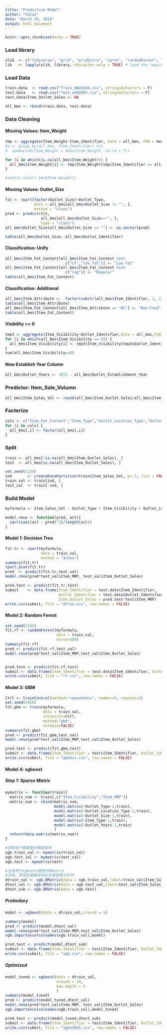 ```yaml
---
title: "Predictive Model"
author: "CXiao"
date: "March 29, 2018"
output: html_document
---
```


```r
knitr::opts_chunk$set(echo = TRUE)
```

### Load library
```r
xlib  <- c("tidyverse", "grid", "gridExtra", "caret", "randomForest", "xgboost", "Hmisc", "rpart", "rpart.plot")
lib   <- lapply(xlib, library, character.only = TRUE) # load the required packages
```
### Load Data
```r
train.data  <- read.csv("Train_UWu5bXk.csv", stringsAsFactors = F)
test.data   <- read.csv("Test_u94Q5KV.csv", stringsAsFactors = F)
test.data$Item_Outlet_Sales <- NA

all_bms <- rbind(train.data, test.data)
```
### Data Cleaning
#### Missing Values: Item_Weight
```r
tmp <- aggregate(Item_Weight~Item_Identifier, data = all_bms, FUN = mean)
#a <- group_by(all_bms, Item_Identifier) %>%
#  summarise(Item_Weight = mean(Item_Weight, na.rm = T))

for (i in which(is.na(all_bms$Item_Weight))) {
  all_bms$Item_Weight[i] <- tmp$Item_Weight[tmp$Item_Identifier == all_bms$Item_Identifier[i]]
}

#sum(is.na(all_bms$Item_Weight))
```

#### Missing Values: Outlet_Size
```r
fit <- rpart(factor(Outlet_Size)~Outlet_Type, 
             data = all_bms[all_bms$Outlet_Size != "", ], 
             method = "class")
pred <- predict(fit, 
                all_bms[all_bms$Outlet_Size=="", ], 
                type = "class")
all_bms$Outlet_Size[all_bms$Outlet_Size == ""] <- as.vector(pred)

table(all_bms$Outlet_Size, all_bms$Outlet_Identifier)
```
#### Classification: Unify
```r
all_bms$Item_Fat_Content[all_bms$Item_Fat_Content %in% 
                           c("LF","low fat")] <- "Low Fat"
all_bms$Item_Fat_Content[all_bms$Item_Fat_Content %in% 
                           c("reg")] <- "Regular"
table(all_bms$Item_Fat_Content)
```

#### Classification: Additional
```r
all_bms$Item_Attribute <-  factor(substr(all_bms$Item_Identifier, 1, 2))
table(all_bms$Item_Attribute)
all_bms$Item_Fat_Content[all_bms$Item_Attribute == "NC"] <- "Non-Food"
table(all_bms$Item_Fat_Content)
```
#### Visibility == 0
```r
tmp3 <- aggregate(Item_Visibility~Outlet_Identifier,data = all_bms,FUN = mean)
for (i in which(all_bms$Item_Visibility == 0)) {
  all_bms$Item_Visibility[i] <- tmp3$Item_Visibility[tmp3$Outlet_Identifier == all_bms$Outlet_Identifier[i]]
}
sum(all_bms$Item_Visibility==0)
```
#### New Establish Year Column
```r
all_bms$Outlet_Years <- 2013 - all_bms$Outlet_Establishment_Year
```

### Predictor: Item_Sale_Volumn
```r
all_bms$Item_Sales_Vol <- round(all_bms$Item_Outlet_Sales/all_bms$Item_MRP+0.5,0)
```
### Facterize
```r
cols <- c("Item_Fat_Content","Item_Type","Outlet_Location_Type","Outlet_Type","Outlet_Years","Item_Attribute","Outlet_Identifier")
for (i in cols) {
  all_bms[,i] <- factor(all_bms[,i])
}
```

### Split
```r
train <- all_bms[!is.na(all_bms$Item_Outlet_Sales), ]
test  <- all_bms[is.na(all_bms$Item_Outlet_Sales), ]

set.seed(1234)
ind       <- createDataPartition(train$Item_Sales_Vol, p=.7, list = FALSE)
train_val <- train[ind, ]
test_val  <- train[-ind, ]
```
### Build Model
```r
myformula <- Item_Sales_Vol ~ Outlet_Type + Item_Visibility + Outlet_Location_Type + Item_MRP + Item_Type + Outlet_Years + Outlet_Size

model.rmse <- function(pred, act){
  sqrt(sum((act - pred)^2)/length(act))
}
```
#### Model 1: Decision Tree
```r
fit.tr <- rpart(myformula, 
                data = train_val, 
                method = "anova")
summary(fit.tr)
rpart.plot(fit.tr)
pred  <- predict(fit.tr,test_val)
model.rmse(pred*test_val$Item_MRP, test_val$Item_Outlet_Sales)

pred.test <- predict(fit.tr,test)
submit    <- data.frame(Item_Identifier = test.data$Item_Identifier,
                        Outlet_Identifier = test.data$Outlet_Identifier, 
                        Item_Outlet_Sales = pred.test*test$Item_MRP)
write.csv(submit, file = "dtree.csv", row.names = FALSE)
```
#### Model 2: Random Forest
```r
set.seed(2345)
fit.rf <- randomForest(myformula, 
                       data = train_val, 
                       ntree=500)
summary(fit.rf)
pred <- predict(fit.rf,test_val)
model.rmse(pred*test_val$Item_MRP,test_val$Item_Outlet_Sales)


pred.test <- predict(fit.rf,test)
submit <- data.frame(Item_Identifier = test.data$Item_Identifier, Outlet_Identifier = test.data$Outlet_Identifier,Item_Outlet_Sales=pred.test*test$Item_MRP)
write.csv(submit, file = "rf.csv", row.names = FALSE)
```
#### Model 3: GBM
```r
Ctrl <- trainControl(method="repeatedcv", number=5, repeats=5)
set.seed(3456)
fit.gbm <- train(myformula, 
                 data = train_val, 
                 trControl=Ctrl, 
                 method="gbm", 
                 verbose=FALSE)
summary(fit.gbm)
pred <- predict(fit.gbm,test_val)
model.rmse(pred*test_val$Item_MRP,test_val$Item_Outlet_Sales)

pred.test <- predict(fit.gbm,test)
submit <- data.frame(Item_Identifier = test$Item_Identifier, Outlet_Identifier = test$Outlet_Identifier,Item_Outlet_Sales=pred.test*test$Item_MRP)
write.csv(submit, file = "gbm5cv.csv", row.names = FALSE)
```
#### Model 4: xgboost
##### Step 1: Sparse Matrix
```r
mymatrix <- function(train){
  matrix_num <- train[,c("Item_Visibility","Item_MRP")]
  matrix_num <- cbind(matrix_num,
                      model.matrix(~Outlet_Type-1,train),
                      model.matrix(~Outlet_Location_Type-1,train),
                      model.matrix(~Outlet_Size-1,train),
                      model.matrix(~Item_Type-1,train),
                      model.matrix(~Outlet_Years-1,train)
                      )
  return(data.matrix(matrix_num))
}

#获取每个数据集的稀疏矩阵
xgb.train_val <- mymatrix(train_val)
xgb.test_val <- mymatrix(test_val)
xgb.test <- mymatrix(test)

#生成用于xgboots模型的DMatrix
#注意，预测变量集和响应变量是要分开的
dtrain_val <- xgb.DMatrix(data = xgb.train_val,label=train_val$Item_Sales_Vol)
dtest_val <- xgb.DMatrix(data = xgb.test_val,label=test_val$Item_Sales_Vol)
dtest_sub <- xgb.DMatrix(data = xgb.test)
```

##### Prelimilary
```r
model <- xgboost(data = dtrain_val,nround = 5)

summary(model)
pred <- predict(model,dtest_val)
model.rmse(pred*test_val$Item_MRP,test_val$Item_Outlet_Sales)
xgb.importance(colnames(xgb.train_val),model)

pred.test <- predict(model,dtest_sub)
submit <- data.frame(Item_Identifier = test$Item_Identifier, Outlet_Identifier = test$Outlet_Identifier,Item_Outlet_Sales=pred.test*test$Item_MRP)
write.csv(submit, file = "xgb.csv", row.names = FALSE)
```
##### Optimized
```r
model_tuned <- xgboost(data = dtrain_val,
                       nround = 10,
                       max.depth = 5
                       )
summary(model_tuned)
pred <- predict(model_tuned,dtest_val)
model.rmse(pred*test_val$Item_MRP, test_val$Item_Outlet_Sales)
xgb.importance(colnames(xgb.train_val),model_tuned)

pred.test <- predict(model_tuned,dtest_sub)
submit <- data.frame(Item_Identifier = test$Item_Identifier, Outlet_Identifier = test$Outlet_Identifier,Item_Outlet_Sales=pred.test*test$Item_MRP)
write.csv(submit, file = "xgbn10d5.csv", row.names = FALSE)
```


